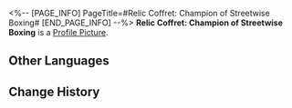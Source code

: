 <%-- [PAGE_INFO]
PageTitle=#Relic Coffret: Champion of Streetwise Boxing#
[END_PAGE_INFO] --%>
{{Item Infobox
|id          = 71004
|image       = Item Relic Coffret- Champion of Streetwise Boxing.png
|type        = Relic Coffret
|invCategory = Valuables
|rarity      = 5
|effect      = A device used to collect and restore the Lightdust in the Fragmentum to its original form. Use this to obtain a random 5-star relic from the Champion of Streetwise Boxing set.
|description = You never know what's in the box until you open it.
}}
{{Description|''"So it's essentially like buying a lottery ticket?"<br />"At least we don't need to worry about finding a cat that is both dead and alive."''}}
'''Relic Coffret: Champion of Streetwise Boxing''' is a [[Profile Picture]].

==Other Languages==
{{Other Languages
|en   = Relic Coffret: Champion of Streetwise Boxing
|zhs  = 遗器铸盒：街头出身的拳王
|zht  = 遺器鑄盒：街頭出身的拳王
|ja   = 遺物ボックス：成り上がりチャンピオン
|ko   = 유물 주조함: 스트리트 격투왕
|es   = Cofre de artefactos: Campeona de boxeo callejero
|fr   = Coffret à relique : Championne de boxe de rue
|ru   = Сундук с Реликвиями: Чемпион уличного бокса
|th   = กล่องรีลิกส์: Champion of Streetwise Boxing
|vi   = Hộp Đúc Di Vật: Quyền Vương Đường Phố
|de   = Reliktkästchen: Champion des Straßenboxens
|id   = Relic Coffret: Champion of Streetwise Boxing
|pt   = Cofre de Relíquia: Campeã de Boxe de Rua
}}

==Change History==
{{Change History|1.0}}